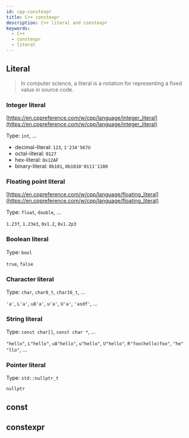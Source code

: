 ```yaml
---
id: cpp-constexpr
title: C++ constexpr
description: C++ literal and constexpr
keywords:
  - C++
  - constexpr
  - literal
---
```


## Literal

> In computer science, a literal is a notation for representing a fixed value in source code.

### Integer literal

[https://en.cppreference.com/w/cpp/language/integer_literal](https://en.cppreference.com/w/cpp/language/integer_literal)

Type: `int`, ...

- decimal-literal: `123`, `1'234'567U`
- octal-literal: `0127`
- hex-literal: `0x12AF`
- binary-literal: `0b101`, `0b1010'0111'1100`

### Floating point literal

[https://en.cppreference.com/w/cpp/language/floating_literal](https://en.cppreference.com/w/cpp/language/floating_literal)

Type: `float`, `double`, ...

`1.23f`, `1.23e3`, `0x1.2`, `0x1.2p3`

### Boolean literal

Type: `bool`

`true`, `false`

### Character literal

Type: `char`, `char8_t`, `char16_t`, ...

`'a'`, `L'a'`, `u8'a'`, `u'a'`, `U'a'`, `'asdf'`, ...

### String literal

Type: `const char[]`, `const char *`, ...

`"hello"`, `L"hello"`, `u8"hello"`, `u"hello"`, `U"hello"`, `R"foo(hello)foo"`, `"he" "llo"`, ...

### Pointer literal

Type: `std::nullptr_t`

`nullptr`

## const

## constexpr
